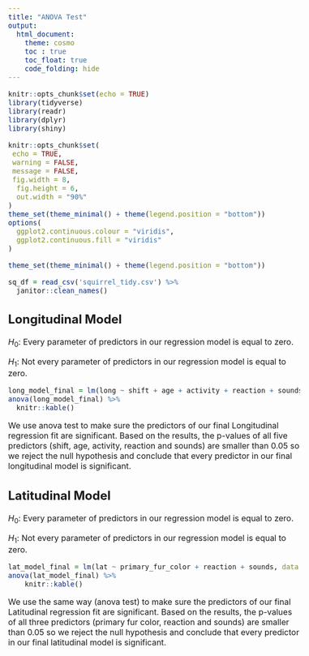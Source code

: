 ```yaml
---
title: "ANOVA Test"
output:
  html_document:
    theme: cosmo
    toc : true
    toc_float: true
    code_folding: hide
---
```

<style type="text/css">

h1.title {
  font-size: 45px;
  text-align: left;
  color: black;
  font-weight: bold;
}

.main-container {
  max-width: 20%;
  margin: auto;
}

body{ 
  font-size: 16px;
}
a{
  color: black;
  font-weight: bold;
}
</style>

```r
knitr::opts_chunk$set(echo = TRUE)
library(tidyverse)
library(readr)
library(dplyr)
library(shiny)

knitr::opts_chunk$set(
 echo = TRUE,
 warning = FALSE,
 message = FALSE, 
 fig.width = 8, 
  fig.height = 6,
  out.width = "90%"
)
theme_set(theme_minimal() + theme(legend.position = "bottom"))
options(
  ggplot2.continuous.colour = "viridis",
  ggplot2.continuous.fill = "viridis"
)

theme_set(theme_minimal() + theme(legend.position = "bottom"))
```

```r
sq_df = read_csv('squirrel_tidy.csv') %>% 
  janitor::clean_names()
```

## **Longitudinal Model**

$H_0:$ Every parameter of predictors in our regression model is equal to zero.

$H_1:$ Not every parameter of predictors in our regression model is equal to zero. 

```r
long_model_final = lm(long ~ shift + age + activity + reaction + sounds, data = sq_df)
anova(long_model_final) %>% 
  knitr::kable()
```

We use anova test to make sure the predictors of our final Longitudinal regression fit are significant. Based on the results, the p-values of all five predictors (shift, age, activity, reaction and sounds) are smaller than 0.05 so we reject the null hypothesis and conclude that every predictor in our final longitudinal model is significant.

## **Latitudinal Model**

$H_0:$ Every parameter of predictors in our regression model is equal to zero.

$H_1:$ Not every parameter of predictors in our regression model is equal to zero. 

```r
lat_model_final = lm(lat ~ primary_fur_color + reaction + sounds, data = sq_df)
anova(lat_model_final) %>% 
    knitr::kable()
```

We use the same way (anova test) to make sure the predictors of our final Latitudinal regression fit are significant. Based on the results, the p-values of all three predictors (primary fur color, reaction and sounds) are smaller than 0.05 so we reject the null hypothesis and conclude that every predictor in our final latitudinal model is significant. 

